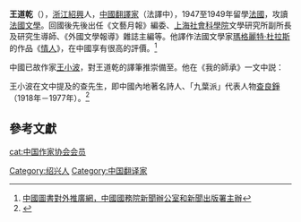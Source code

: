 '''王道乾'''（{{bd|1921年||1993年||}}），[[浙江|浙江]][[紹興|紹興]]人，[[中國|中國]][[翻譯家|翻譯家]]（法譯中），1947至1949年留學[[法國|法國]]，攻讀[[法國文學|法國文學]]。回國後先後出任《文藝月報》編委、[[上海社會科學院|上海社會科學院]]文學研究所副所長及研究生導師、《外國文學報導》雜誌主編等。他譯作法國文學家[[瑪格麗特·杜拉斯|瑪格麗特·杜拉斯]]的作品《[[情人_(小說)|情人]]》，在中國享有很高的評價。<ref>[http://www.cbi.gov.cn/wisework/content/cn_6917.html 中國圖書對外推廣網，中國國務院新聞辦公室和新聞出版署主辦]{{dead link|date=2018年3月 |bot=InternetArchiveBot |fix-attempted=yes }}</ref>

中國已故作家[[王小波|王小波]]，對王道乾的譯筆推崇備至。他在《我的師承》一文中説：

{{Cquote|
到了將近四十歲時，我讀到了王道乾先生譯的《情人》，又知道了小說可以達到什麼樣的文字境界。道乾先生曾是[[詩人|詩人]]，後來做了翻譯家，文字功夫爐火純青。他一生坎坷，晚年的譯筆沉痛之極。請聽聽《情人》開頭的一段：
　　
我已經老了。有一天，在一處公共場所的大廳裡，有一個男人向我走來，他主動介紹自己，他對我說：“我認識你，我永遠記得你。那時候，你還很年輕，人人都說你美，現在，我是特為來告訴你，對我來說，我覺得現在你比年輕的時候更美，那時你是年輕女人，與你那時的面貌相比，我更愛你現在備受摧殘的面容。”

這也是王先生一生的寫照。杜拉斯的文章好，但王先生譯筆也好，無限滄桑盡在其中。查先生和王先生對我的幫助，比中國近代一切著作家對我幫助的總和還要大。[[現代文學|現代文學]]的其他知識，可以很容易地學到。但假如沒有像查先生和王先生這樣的人，最好的[[中國文學|中國文學]]語言就無處去學。
}}

王小波在文中提及的查先生，即中國內地著名詩人、「九葉派」代表人物[[查良錚|查良錚]]（1918年－1977年）。<ref>{{cite web|url=http://www.takungpao.com/culture/237141/2021/0315/563113.html|title=﻿知见录/学外语\胡一峰|website=大公报}}</ref>

==參考文獻==
<references/>

{{normdaten}}
{{DEFAULTSORT:wang daoqian}}
[[Category:绍兴人|Category:绍兴人]]
[[Category:中国翻译家|Category:中国翻译家]]
[[cat:中国作家协会会员|cat:中国作家协会会员]]
